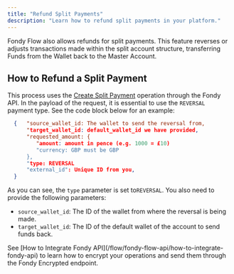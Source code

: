 ```yaml
---
title: "Refund Split Payments"
description: "Learn how to refund split payments in your platform."
---
```





Fondy Flow also allows refunds for split payments. This feature reverses or adjusts transactions made within the split account structure, transferring Funds from the Wallet back to the Master Account.

## How to Refund a Split Payment

This process uses the [Create Split Payment](/flow/fondy-flow-api/split-accounts-operations/create-split-payment) operation through the Fondy API. In the payload of the request, it is essential to use the `REVERSAL` payment type. See the code block below for an example:

```json
  {   "source_wallet_id: The wallet to send the reversal from,
      "target_wallet_id: default_wallet_id we have provided,
      "requested_amount: {
         "amount: amount in pence (e.g. 1000 = £10)
         "currency: GBP must be GBP
      },
      "type: REVERSAL
      "external_id": Unique ID from you,
  }
  ```

As you can see, the `type` parameter is set to`REVERSAL`. You also need to provide the following parameters:

* `source_wallet_id`: The ID of the wallet from where the reversal is being made.
* `target_wallet_id`: The ID of the default wallet of the account to send funds back.

<Callout type="warning" title="Sending Requests to Fondy API">
  See [How to Integrate Fondy API](/flow/fondy-flow-api/how-to-integrate-fondy-api) to learn how to encrypt your operations and send them through the Fondy Encrypted endpoint.
</Callout>
